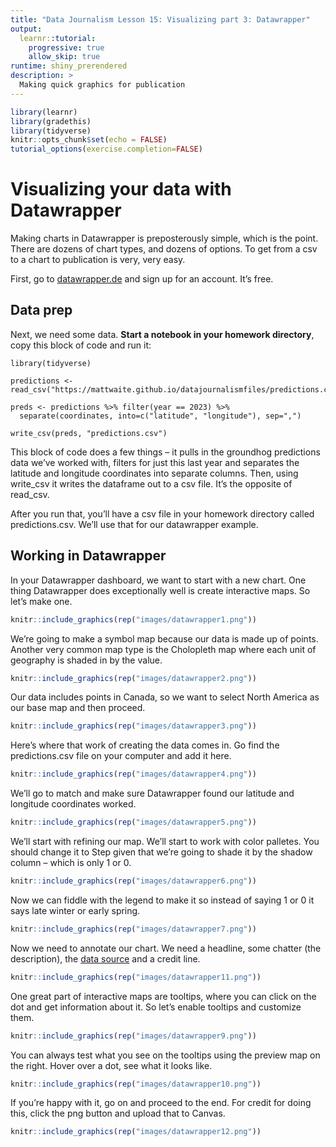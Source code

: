 ```yaml
---
title: "Data Journalism Lesson 15: Visualizing part 3: Datawrapper"
output: 
  learnr::tutorial:
    progressive: true
    allow_skip: true
runtime: shiny_prerendered
description: >
  Making quick graphics for publication
---
```

```r
library(learnr)
library(gradethis)
library(tidyverse)
knitr::opts_chunk$set(echo = FALSE)
tutorial_options(exercise.completion=FALSE)
```

# Visualizing your data with Datawrapper

Making charts in Datawrapper is preposterously simple, which is the point. There are dozens of chart types, and dozens of options. To get from a csv to a chart to publication is very, very easy.

First, go to [datawrapper.de](https://www.datawrapper.de/) and sign up for an account. It’s free.

## Data prep

Next, we need some data. **Start a notebook in your homework directory**, copy this block of code and run it: 

```
library(tidyverse)

predictions <- read_csv("https://mattwaite.github.io/datajournalismfiles/predictions.csv")

preds <- predictions %>% filter(year == 2023) %>%
  separate(coordinates, into=c("latitude", "longitude"), sep=",") 

write_csv(preds, "predictions.csv")
```

This block of code does a few things -- it pulls in the groundhog predictions data we've worked with, filters for just this last year and separates the latitude and longitude coordinates into separate columns. Then, using write_csv it writes the dataframe out to a csv file. It's the opposite of read_csv. 

After you run that, you'll have a csv file in your homework directory called predictions.csv. We'll use that for our datawrapper example. 

## Working in Datawrapper

In your Datawrapper dashboard, we want to start with a new chart. One thing Datawrapper does exceptionally well is create interactive maps. So let's make one.

```r
knitr::include_graphics(rep("images/datawrapper1.png"))
```

We're going to make a symbol map because our data is made up of points. Another very common map type is the Cholopleth map where each unit of geography is shaded in by the value.

```r
knitr::include_graphics(rep("images/datawrapper2.png"))
```

Our data includes points in Canada, so we want to select North America as our base map and then proceed.

```r
knitr::include_graphics(rep("images/datawrapper3.png"))
```

Here's where that work of creating the data comes in. Go find the predictions.csv file on your computer and add it here.

```r
knitr::include_graphics(rep("images/datawrapper4.png"))
```

We'll go to match and make sure Datawrapper found our latitude and longitude coordinates worked.

```r
knitr::include_graphics(rep("images/datawrapper5.png"))
```

We'll start with refining our map. We'll start to work with color palletes. You should change it to Step given that we're going to shade it by the shadow column -- which is only 1 or 0. 

```r
knitr::include_graphics(rep("images/datawrapper6.png"))
```

Now we can fiddle with the legend to make it so instead of saying 1 or 0 it says late winter or early spring. 

```r
knitr::include_graphics(rep("images/datawrapper7.png"))
```

Now we need to annotate our chart. We need a headline, some chatter (the description), the [data source](https://groundhog-day.com/) and a credit line. 

```r
knitr::include_graphics(rep("images/datawrapper11.png"))
```

One great part of interactive maps are tooltips, where you can click on the dot and get information about it. So let's enable tooltips and customize them.

```r
knitr::include_graphics(rep("images/datawrapper9.png"))
```

You can always test what you see on the tooltips using the preview map on the right. Hover over a dot, see what it looks like.

```r
knitr::include_graphics(rep("images/datawrapper10.png"))
```

If you're happy with it, go on and proceed to the end. For credit for doing this, click the png button and upload that to Canvas.

```r
knitr::include_graphics(rep("images/datawrapper12.png"))
```

